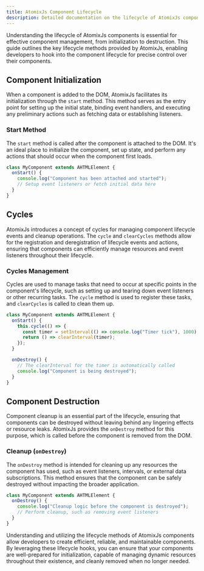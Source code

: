 ```yaml
---
title: AtomixJs Component Lifecycle
description: Detailed documentation on the lifecycle of AtomixJs components.
---
```


Understanding the lifecycle of AtomixJs components is essential for effective component management, from initialization to destruction. This guide outlines the key lifecycle methods provided by AtomixJs, enabling developers to hook into the component lifecycle for precise control over their components.

## Component Initialization

When a component is added to the DOM, AtomixJs facilitates its initialization through the `start` method. This method serves as the entry point for setting up the initial state, binding event handlers, and executing any preliminary actions such as fetching data or establishing listeners.

### Start Method

The `start` method is called after the component is attached to the DOM. It's an ideal place to initialize the component, set up state, and perform any actions that should occur when the component first loads.

```ts
class MyComponent extends AHTMLElement {
  onStart() {
    console.log("Component has been attached and started");
    // Setup event listeners or fetch initial data here
  }
}
```

## Cycles

AtomixJs introduces a concept of cycles for managing component lifecycle events and cleanup operations. The `cycle` and `clearCycles` methods allow for the registration and deregistration of lifecycle events and actions, ensuring that components can efficiently manage resources and event listeners throughout their lifecycle.

### Cycles Management

Cycles are used to manage tasks that need to occur at specific points in the component's lifecycle, such as setting up and tearing down event listeners or other recurring tasks. The `cycle` method is used to register these tasks, and `clearCycles` is called to clean them up.

```ts
class MyComponent extends AHTMLElement {
  onStart() {
    this.cycle(() => {
      const timer = setInterval(() => console.log("Timer tick"), 1000);
      return () => clearInterval(timer);
    });
  }

  onDestroy() {
    // The clearInterval for the timer is automatically called
    console.log("Component is being destroyed");
  }
}
```

## Component Destruction

Component cleanup is an essential part of the lifecycle, ensuring that components can be destroyed without leaving behind any lingering effects or resource leaks. AtomixJs provides the `onDestroy` method for this purpose, which is called before the component is removed from the DOM.

### Cleanup (`onDestroy`)

The `onDestroy` method is intended for cleaning up any resources the component has used, such as event listeners, intervals, or external data subscriptions. This method ensures that the component can be safely destroyed without impacting the broader application.

```ts
class MyComponent extends AHTMLElement {
  onDestroy() {
    console.log("Cleanup logic before the component is destroyed");
    // Perform cleanup, such as removing event listeners
  }
}
```

Understanding and utilizing the lifecycle methods of AtomixJs components allow developers to create efficient, reliable, and maintainable components. By leveraging these lifecycle hooks, you can ensure that your components are well-prepared for initialization, capable of managing dynamic resources throughout their existence, and cleanly removed when no longer needed.
